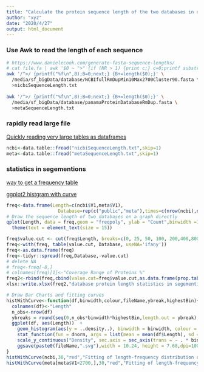 ```yaml
---
title: "Calculate the protein sequence length of the two databases in detail"
author: "xyz"
date: "2020/4/27"
output: html_document
---
```


### Use Awk to read the length of each sequence
  
```bash
# https://www.danielecook.com/generate-fasta-sequence-lengths/
# cat file.fa | awk '$0 ~ ">" {if (NR > 1) {print c;} c=0;printf substr($0,2,100) "\t"; } $0 !~ ">" {c+=length($0);} END { print c; }'
awk '/^>/ {printf("%f\n",B);B=0;next;} {B+=length($0);}' \
  /media/sf_bigData/database/NCBIfullRmDupMin10Max2700Cluster90.fasta \
  >nicbiSequenceLength.txt
  
awk '/^>/ {printf("%f\n",B);B=0;next;} {B+=length($0);}' \
  /media/sf_bigData/database/panamaProteinDatabaseRmDup.fasta \
  >metaSequenceLength.txt
```

### rapidly read large file

[Quickly reading very large tables as dataframes](https://stackoverflow.com/questions/1727772/quickly-reading-very-large-tables-as-dataframes)

```r
ncbi<-data.table::fread("nicbiSequenceLength.txt",skip=1)
meta<-data.table::fread("metaSequenceLength.txt",skip=1)
```

### statistics in segementions
  
[way to get a frequency table](https://stackoverflow.com/questions/7983840/better-way-to-get-a-frequency-table-for-continuous-data-r)  
  
  [ggplot2 histgram with curve](https://stackoverflow.com/questions/6967664/ggplot2-histogram-with-normal-curve)

```r
freq<-data.frame(Length=c(ncbi$V1,meta$V1),
                   Database=rep(c("public","meta"),times=c(nrow(ncbi),nrow(meta))))
# Draw the sequence length of two databases on a graph directly
qplot(Length, data = freq,geom = "freqpoly", ylab = "Count",binwidth =10,color =Database)+
  theme(text = element_text(size = 15))

freq$value.cut <- cut(freq$Length, breaks=c(0, 25, 50, 100, 200,400,800,1600,3200,12200))
freq<-with(freq, table(value.cut, Database, useNA='ifany'))
freq<-as.data.frame(freq)
freq<-tidyr::spread(freq,Database,-value.cut)
# delete NA
# freq<-freq[-8,]
# colnames(freq)[1]<-"Coverage Range of Proteins %"
freq2<-rbind(freq,cbind(value.cut=freq$value.cut,as.data.frame(prop.table(as.matrix(freq[,-1]),2))))
xlsx::write.xlsx(freq2,"database protein length statistics in segementions.xlsx")

# Draw Bar Charts and fitting curves
histWithCurve<-function(df,binwidth,colour,fileName,ybreak,highestBin){
  colnames(df)<-"Length"
  n_obs<-nrow(df)
  ybreaks = round(seq(0,n_obs*binwidth*highestBin,length.out = ybreak),-3)
  ggplot(df, aes(Length))  + 
    geom_histogram(aes(y = ..density..), binwidth = binwidth, colour = colour) + 
    stat_function(fun = dnorm, args = list(mean = mean(df$Length), sd = sd(df$Length)))+
    scale_y_continuous("Density", sec.axis = sec_axis(trans = ~ . * binwidth * n_obs, name = "Counts", breaks = ybreaks))+
    ggsave(paste0(fileName,".svg"),width = 10.24, height = 7.68,dpi=100)
}
histWithCurve(ncbi,30,"red","Fitting of length-frequency distribution of Public DB",10,0.0025)
histWithCurve(meta[meta$V1<2700,],30,"red","Fitting of length-frequency distribution of Meta DB",10,0.003)
```

